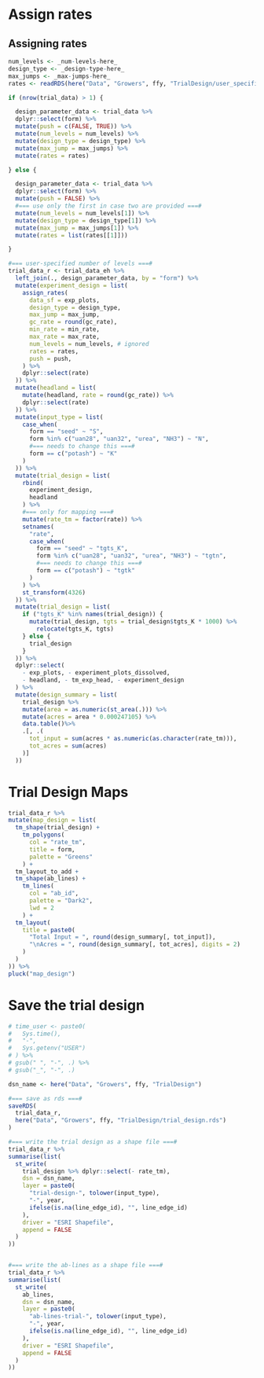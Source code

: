 # Assign rates

## Assigning rates

```r
num_levels <- _num-levels-here_
design_type <- _design-type-here_ 
max_jumps <- _max-jumps-here_
rates <- readRDS(here("Data", "Growers", ffy, "TrialDesign/user_specified_rates.rds"))

if (nrow(trial_data) > 1) {

  design_parameter_data <- trial_data %>% 
  dplyr::select(form) %>% 
  mutate(push = c(FALSE, TRUE)) %>% 
  mutate(num_levels = num_levels) %>% 
  mutate(design_type = design_type) %>% 
  mutate(max_jump = max_jumps) %>% 
  mutate(rates = rates)  

} else {

  design_parameter_data <- trial_data %>% 
  dplyr::select(form) %>% 
  mutate(push = FALSE) %>% 
  #=== use only the first in case two are provided ===#
  mutate(num_levels = num_levels[1]) %>% 
  mutate(design_type = design_type[1]) %>% 
  mutate(max_jump = max_jumps[1]) %>% 
  mutate(rates = list(rates[[1]])) 

}

#=== user-specified number of levels ===#
trial_data_r <- trial_data_eh %>% 
  left_join(., design_parameter_data, by = "form") %>% 
  mutate(experiment_design = list(
    assign_rates(
      data_sf = exp_plots,
      design_type = design_type,
      max_jump = max_jump,
      gc_rate = round(gc_rate),
      min_rate = min_rate,
      max_rate = max_rate,
      num_levels = num_levels, # ignored 
      rates = rates,
      push = push,
    ) %>% 
    dplyr::select(rate)
  )) %>% 
  mutate(headland = list(
    mutate(headland, rate = round(gc_rate)) %>% 
    dplyr::select(rate)
  )) %>% 
  mutate(input_type = list(
    case_when(
      form == "seed" ~ "S",
      form %in% c("uan28", "uan32", "urea", "NH3") ~ "N",
      #=== needs to change this ===#
      form == c("potash") ~ "K"
    )
  )) %>% 
  mutate(trial_design = list(
    rbind(
      experiment_design,
      headland
    ) %>% 
    #=== only for mapping ===#
    mutate(rate_tm = factor(rate)) %>% 
    setnames(
      "rate",
      case_when(
        form == "seed" ~ "tgts_K",
        form %in% c("uan28", "uan32", "urea", "NH3") ~ "tgtn",
        #=== needs to change this ===#
        form == c("potash") ~ "tgtk"
      )
    ) %>% 
    st_transform(4326) 
  )) %>% 
  mutate(trial_design = list(
    if ("tgts_K" %in% names(trial_design)) {
      mutate(trial_design, tgts = trial_design$tgts_K * 1000) %>% 
        relocate(tgts_K, tgts)
    } else {
      trial_design
    }
  )) %>% 
  dplyr::select(
    - exp_plots, - experiment_plots_dissolved,
    - headland, - tm_exp_head, - experiment_design
  ) %>% 
  mutate(design_summary = list(
    trial_design %>% 
    mutate(area = as.numeric(st_area(.))) %>% 
    mutate(acres = area * 0.000247105) %>% 
    data.table()%>% 
    .[, .(
      tot_input = sum(acres * as.numeric(as.character(rate_tm))),
      tot_acres = sum(acres)
    )]  
  ))  

``` 

# Trial Design Maps

```r
trial_data_r %>% 
mutate(map_design = list(
  tm_shape(trial_design) +
    tm_polygons(
      col = "rate_tm",
      title = form,
      palette = "Greens"
    ) +
  tm_layout_to_add +
  tm_shape(ab_lines) +
    tm_lines(
      col = "ab_id",
      palette = "Dark2",
      lwd = 2
    ) +
  tm_layout(
    title = paste0(
      "Total Input = ", round(design_summary[, tot_input]), 
      "\nAcres = ", round(design_summary[, tot_acres], digits = 2)
    )
  )
)) %>% 
pluck("map_design")

```

# Save the trial design

```r
# time_user <- paste0(
#   Sys.time(), 
#   "-",
#   Sys.getenv("USER")
# ) %>% 
# gsub(" ", "-", .) %>% 
# gsub("_", "-", .)  

dsn_name <- here("Data", "Growers", ffy, "TrialDesign")

#=== save as rds ===#
saveRDS(
  trial_data_r,
  here("Data", "Growers", ffy, "TrialDesign/trial_design.rds")
)

#=== write the trial design as a shape file ===#
trial_data_r %>% 
summarise(list(
  st_write(
    trial_design %>% dplyr::select(- rate_tm), 
    dsn = dsn_name,
    layer = paste0(
      "trial-design-", tolower(input_type), 
      "-", year,  
      ifelse(is.na(line_edge_id), "", line_edge_id)
    ),
    driver = "ESRI Shapefile",
    append = FALSE
  )
)) 


#=== write the ab-lines as a shape file ===#
trial_data_r %>% 
summarise(list(
  st_write(
    ab_lines, 
    dsn = dsn_name,
    layer = paste0(
      "ab-lines-trial-", tolower(input_type), 
      "-", year,  
      ifelse(is.na(line_edge_id), "", line_edge_id)
    ),
    driver = "ESRI Shapefile",
    append = FALSE
  )
)) 

```

